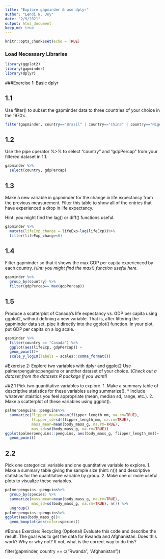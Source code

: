 ```yaml
---
title: "Explore gapminder & use dplyr"
author: "Lendi N. Joy"
date: "2/9/2021"
output: html_document
keep_md: true
---
```


```r
knitr::opts_chunk$set(echo = TRUE)
```
### Load Necessary Libraries 
```r
library(ggplot2)
library(gapminder)
library(dplyr)
```

###Exercise 1: Basic dplyr

## 1.1
Use filter() to subset the gapminder data to three countries of your choice in the 1970’s.
```r
filter(gapminder, country=="Brazil" | country=="China" | country=="Niger", year>=1970&year<=1979)
```

## 1.2
Use the pipe operator %>% to select “country” and “gdpPercap” from your filtered dataset in 1.1.
```r
gapminder %>% 
  select(country, gdpPercap)
```

## 1.3
Make a new variable in gapminder for the change in life expectancy from the previous measurement. Filter this table to show all of the entries that have experienced a drop in life expectancy.

Hint: you might find the lag() or diff() functions useful.
```r
gapminder %>% 
  mutate(lifeExp_change = lifeExp-lag(lifeExp))%>% 
  filter(lifeExp_change<0)
```

## 1.4
Filter gapminder so that it shows the max GDP per capita experienced by each country.
_Hint: you might find the max() function useful here._
```r
gapminder %>% 
  group_by(country) %>% 
  filter(gdpPercap== max(gdpPercap))
```

## 1.5
Produce a scatterplot of Canada’s life expectancy vs. GDP per capita using ggplot2, without defining a new variable. That is, after filtering the gapminder data set, pipe it directly into the ggplot() function. In your plot, put GDP per capita on a log scale.
```r
gapminder %>% 
  filter(country == "Canada") %>%  
  ggplot(aes(lifeExp, gdpPercap)) +
  geom_point()+
  scale_y_log10(labels = scales::comma_format())
```

#Exercise 2: Explore two variables with dplyr and ggplot2
Use palmerpenguins::penguins or another dataset of your choice. _(Check out a dataset from the datasets R package if you want!)_

##2.1
Pick two quantitative variables to explore.
1. Make a summary table of descriptive statistics for these variables using summarize().
  * Include whatever staistics you feel appropriate (mean, median sd, range, etc.).
2. Make a scatterplot of these variables using ggplot().
```r
palmerpenguins::penguins%>% 
  summarize(Flipper_mean=mean(flipper_length_mm, na.rm=TRUE), 
            flipper_sd=sd(flipper_length_mm, na.rm=TRUE),
            mass_mean=mean(body_mass_g, na.rm=TRUE),
            mas_sd=sd(body_mass_g, na.rm=TRUE))
ggplot(palmerpenguins::penguins, aes(body_mass_g, flipper_length_mm))+
  geom_point()
```

## 2.2
Pick one categorical variable and one quantitative variable to explore.
1. Make a summary table giving the sample size (hint: n()) and descriptive statistics for the quantitative variable by group.
2. Make one or more useful plots to visualize these variables.
```r
palmerpenguins::penguins%>% 
  group_by(species) %>% 
  summarize(mass_mean=mean(body_mass_g, na.rm=TRUE),
            mas_sd=sd(body_mass_g, na.rm=TRUE), n()) %>% 
  ungroup()
palmerpenguins::penguins%>% 
ggplot(aes(body_mass_g))+
  geom_boxplot(aes(color=species)) 
```

#Bonus Exercise: Recycling (Optional)
Evaluate this code and describe the result. The goal was to get the data for Rwanda and Afghanistan. Does this work? Why or why not? If not, what is the correct way to do this?

filter(gapminder, country == c("Rwanda", "Afghanistan"))

